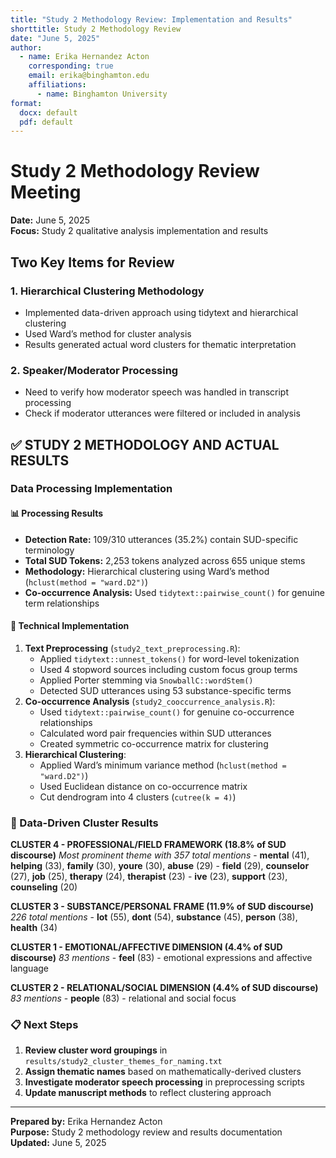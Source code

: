 ```yaml
---
title: "Study 2 Methodology Review: Implementation and Results"
shorttitle: Study 2 Methodology Review
date: "June 5, 2025"
author:
  - name: Erika Hernandez Acton
    corresponding: true
    email: erika@binghamton.edu
    affiliations:
      - name: Binghamton University
format: 
  docx: default
  pdf: default
---
```


# Study 2 Methodology Review Meeting

**Date:** June 5, 2025  
**Focus:** Study 2 qualitative analysis implementation and results

## Two Key Items for Review

### 1. **Hierarchical Clustering Methodology**
- Implemented data-driven approach using tidytext and hierarchical clustering
- Used Ward's method for cluster analysis
- Results generated actual word clusters for thematic interpretation

### 2. **Speaker/Moderator Processing**  
- Need to verify how moderator speech was handled in transcript processing
- Check if moderator utterances were filtered or included in analysis

## ✅ **STUDY 2 METHODOLOGY AND ACTUAL RESULTS**

### **Data Processing Implementation**

#### **📊 Processing Results**
- **Detection Rate:** 109/310 utterances (35.2%) contain SUD-specific terminology
- **Total SUD Tokens:** 2,253 tokens analyzed across 655 unique stems  
- **Methodology:** Hierarchical clustering using Ward's method (`hclust(method = "ward.D2")`)
- **Co-occurrence Analysis:** Used `tidytext::pairwise_count()` for genuine term relationships

#### **🔬 Technical Implementation**

1. **Text Preprocessing** (`study2_text_preprocessing.R`):
   - Applied `tidytext::unnest_tokens()` for word-level tokenization
   - Used 4 stopword sources including custom focus group terms
   - Applied Porter stemming via `SnowballC::wordStem()`
   - Detected SUD utterances using 53 substance-specific terms

2. **Co-occurrence Analysis** (`study2_cooccurrence_analysis.R`):
   - Used `tidytext::pairwise_count()` for genuine co-occurrence relationships
   - Calculated word pair frequencies within SUD utterances
   - Created symmetric co-occurrence matrix for clustering

3. **Hierarchical Clustering**:
   - Applied Ward's minimum variance method (`hclust(method = "ward.D2")`)
   - Used Euclidean distance on co-occurrence matrix
   - Cut dendrogram into 4 clusters (`cutree(k = 4)`)

### **🎯 Data-Driven Cluster Results**

**CLUSTER 4 - PROFESSIONAL/FIELD FRAMEWORK (18.8% of SUD discourse)**
*Most prominent theme with 357 total mentions*
- **mental** (41), **helping** (33), **family** (30), **youre** (30), **abuse** (29)
- **field** (29), **counselor** (27), **job** (25), **therapy** (24), **therapist** (23)
- **ive** (23), **support** (23), **counseling** (20)

**CLUSTER 3 - SUBSTANCE/PERSONAL FRAME (11.9% of SUD discourse)**
*226 total mentions*
- **lot** (55), **dont** (54), **substance** (45), **person** (38), **health** (34)

**CLUSTER 1 - EMOTIONAL/AFFECTIVE DIMENSION (4.4% of SUD discourse)**
*83 mentions*
- **feel** (83) - emotional expressions and affective language

**CLUSTER 2 - RELATIONAL/SOCIAL DIMENSION (4.4% of SUD discourse)**  
*83 mentions*
- **people** (83) - relational and social focus

### **📋 Next Steps**

1. **Review cluster word groupings** in `results/study2_cluster_themes_for_naming.txt`
2. **Assign thematic names** based on mathematically-derived clusters
3. **Investigate moderator speech processing** in preprocessing scripts
4. **Update manuscript methods** to reflect clustering approach

---

**Prepared by:** Erika Hernandez Acton  
**Purpose:** Study 2 methodology review and results documentation  
**Updated:** June 5, 2025 